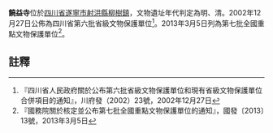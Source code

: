 {{msg:四川省文物保護單位
|名稱 = 饒益寺
|編號 = 41
|圖片 = 
|級別 = S6
|分類 = 
|時代 = [[明代|明代]]、[[清代|清代]]
|地点 = [[四川省|四川省]][[遂寧市|遂寧市]][[射洪縣|射洪縣]][[柳樹鎮|柳樹鎮]]
|坐標 =
|登錄 = 2002年12月27日
}}
{{msg:四川省文物保護單位
|名稱 = 饒益寺
|編號 = 1326
|圖片 = 
|級別 = 107
|分類 = 
|時代 = 明至清
|地点 = [[四川省|四川省]][[遂寧市|遂寧市]][[射洪縣|射洪縣]]
|坐標 =
|登錄 = 2013年3月5日
}}
'''饒益寺'''位於[[四川省|四川省]][[遂寧市|遂寧市]][[射洪縣|射洪縣]][[柳樹鎮|柳樹鎮]]，文物遺址年代判定為明、清。2002年12月27日公佈為四川省第六批省級文物保護單位<ref>『四川省人民政府關於公布第六批省級文物保護單位和現有省級文物保護單位合併項目的通知』，川府發（2002）23號，2002年12月27日</ref>。2013年3月5日列為第七批全國重點文物保護單位<ref>『國務院關於核定並公布第七批全國重點文物保護單位的通知』，國發〔2013〕13號，2013年3月5日</ref>。
==註釋==
{{reflist}}
{{文物保護單位小作品}}